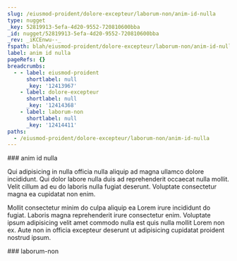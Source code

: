 ```yaml
---
slug: /eiusmod-proident/dolore-excepteur/laborum-non/anim-id-nulla
type: nugget
_key: 52819913-5efa-4d20-9552-720810600bba
_id: nugget/52819913-5efa-4d20-9552-720810600bba
_rev: _iKCEnwu--_
fspath: blah/eiusmod-proident/dolore-excepteur/laborum-non/anim-id-nulla.md
label: anim id nulla
pageRefs: {}
breadcrumbs:
  - - label: eiusmod-proident
      shortlabel: null
      _key: '12413967'
    - label: dolore-excepteur
      shortlabel: null
      _key: '12414368'
    - label: laborum-non
      shortlabel: null
      _key: '12414411'
paths:
  - /eiusmod-proident/dolore-excepteur/laborum-non/anim-id-nulla
---
```


<NuggetArea>
<Nugget slug="/eiusmod-proident/dolore-excepteur/laborum-non/anim-id-nulla" type="nugget" _key="52819913-5efa-4d20-9552-720810600bba" _id="nugget/52819913-5efa-4d20-9552-720810600bba" _rev="_iKCEnwu--_" fspath="blah/eiusmod-proident/dolore-excepteur/laborum-non/anim-id-nulla.md" label="anim id nulla" paths="/eiusmod-proident/dolore-excepteur/laborum-non/anim-id-nulla">
<NuggetBody>
### anim id nulla

Qui adipisicing in nulla officia nulla aliquip ad magna ullamco dolore incididunt. Qui dolor labore nulla duis ad reprehenderit occaecat nulla mollit. Velit cillum ad eu do laboris nulla fugiat deserunt. Voluptate consectetur magna ea cupidatat non enim.

Mollit consectetur minim do culpa aliquip ea Lorem irure incididunt do fugiat. Laboris magna reprehenderit irure consectetur enim. Voluptate ipsum adipisicing velit amet commodo nulla est quis nulla mollit Lorem non ex. Aute non in officia excepteur deserunt ut adipisicing cupidatat proident nostrud ipsum.

</NuggetBody>
<Breadcrumbs>
<Crumbs>
<Crumb _key="12413967" label="eiusmod-proident" /><Crumb _key="12414368" label="dolore-excepteur" /><Crumb _key="12414411" label="laborum-non" />
</Crumbs>
</Breadcrumbs>
</Nugget>

<NuggetsInbound>
</NuggetsInbound>
<NuggetsOutbound>
</NuggetsOutbound>
</NuggetArea>
<PassagesInbound>
<Passage direction="inbound" type="passage" _key="12414411" _id="passage/12414411" _rev="_iKCEnwq--A" label="laborum-non" passage="laborum-non" fspath="blah/eiusmod-proident/dolore-excepteur/laborum-non" paths="/eiusmod-proident/dolore-excepteur/laborum-non" slug="/eiusmod-proident/dolore-excepteur/laborum-non">
<NuggetBody>
### laborum-non

</NuggetBody>
<Breadcrumbs>
<Crumbs>
<Crumb _key="12413967" label="eiusmod-proident" /><Crumb _key="12414368" label="dolore-excepteur" />
</Crumbs>
</Breadcrumbs>
</Passage>

</PassagesInbound>
<PassagesOutbound>
</PassagesOutbound>